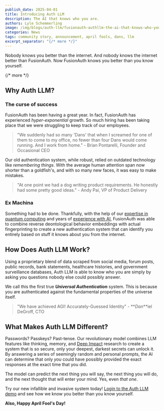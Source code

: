 ```yaml
---
publish_date: 2025-04-01
title: Introducing Auth LLM
description: The AI that knows who you are.
authors: Lyle Schemmerling
image: /img/blogs/auth-llm/fusionauth-authllm-the-ai-that-knows-who-you-are.png
categories: News
tags: community story, announcement, april fools, dans, llm
excerpt_separator: "{/* more */}"
---
```

Nobody knows you better than the internet. And nobody knows the internet better than FusionAuth. Now FusionAuth knows you better than you know yourself.

{/* more */}

## Why Auth LLM?

### The curse of success

FusionAuth has been having a great year. In fact, FusionAuth has experienced _hyper-exponential_ growth. So much hiring has been taking place that we were struggling to keep track of our employees.

> "We suddenly had so many 'Dans' that when I screamed for one of them to come to my office, no fewer than four Dans would come running. And I work from home." - Brian Pontarelli, Founder and Occasional CEO

Our old authentication system, while robust, relied on outdated technology like _remembering things_. With the average human attention span now shorter than a goldfish's, and with so many new faces, it was easy to make mistakes.

> "At one point we had a dog writing product requirements. He honestly had some pretty good ideas." - Andy Pai, VP of Product Delivery

### Ex Machina

Something had to be done. Thankfully, with the help of our [expertise in quantum computing](/blog/quantum-computing) and years of [experience with AI](/blog/fusionauth-colorado-company-to-watch), FusionAuth was able to combine reverse deontological behavior embeddings with actual fingerprinting to create a new authentication system that can identify you entirely based on stuff it knows about you from the internet.

## How Does Auth LLM Work?

Using a proprietary blend of data scraped from social media, forum posts, public records, bank statements, healthcare histories, and government surveillance databases, Auth LLM is able to know who you are simply by asking you questions nobody else could possibly answer.

We call this the first true _**Universal Authentication**_ system. This is because you are authenticated against the fundamental properties of the universe itself.

> "We have achieved AGI! Accurately-Guessed Identity" - **_Dan_**iel DeGroff, CTO

## What Makes Auth LLM Different?

Passwords? Passkeys? Past-tense. Our revolutionary model combines LLM features like thinking, memory, and [Deep Impact](https://www.imdb.com/title/tt0120647/) research to create a system that is so secure, only your deepest, darkest secrets can unlock it. By answering a series of seemingly random and personal prompts, the AI can determine that only _you_ could have possibly provided the exact responses at the exact time that you did.

The model can predict the next thing you will say, the next thing you will do, and the next thought that will enter your mind. Yes, even _that one_.

Try our new infallible and invasive system today! [Login to the Auth LLM demo](https://authllm.fusionauth.io/oauth2/authorize?client_id=3917c3c6-ad73-43c1-a90a-bcfc8e4ccb90&response_type=code&redirect_uri=https%3A%2F%2Fauthllm.fusionauth.io%2Fapril-fools) and see how we know you better than you know yourself.

**Also, Happy April Fool's Day!**

